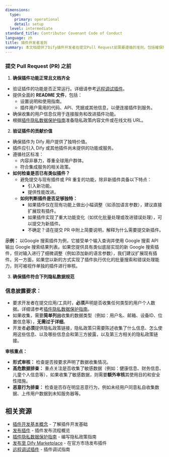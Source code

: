 ```yaml
---
dimensions:
  type:
    primary: operational
    detail: setup
  level: intermediate
standard_title: Contributor Covenant Code of Conduct
language: zh
title: 插件开发者准则
summary: 本文档提供了Dify插件开发者在提交Pull Request前需要遵循的准则，包括確保插件功能正常、文档完整、提供独特价值，以及符合数据隐私和安全规范。包含了说明文档要求、应避免重复插件的指南以及隐私信息收集声明要求。
---
```


### 提交 Pull Request (PR) 之前

1. **确保插件功能正常且文档齐全**

* 验证插件的功能是否正常运行。详细请参考[远程调试插件](/plugin_dev_zh/0411-remote-debug-a-plugin.zh)。
* 提供全面的 **README 文件**，包括：
  * 设置说明和使用指南。
  * 插件用户需用的代码、API、凭据或其他信息，以便连接插件到服务。
* 确保收集的用户信息仅用于连接服务和改进插件功能。
* 根据[插件隐私数据保护指南](/plugin_dev_zh/0312-privacy-protection-guidelines.zh)准备隐私政策内容文件或在线文档 URL。

2. **验证插件的贡献价值**

* 确保插件为 Dify 用户提供了独特价值。
* 插件应引入 Dify 或其他插件尚未提供的功能或服务。
* 遵循社区标准：
  * 内容非暴力，尊重全球用户群体。
  * 符合集成服务的相关政策。
* **如何检查是否已有类似插件？**
  * 避免提交与现有插件或 PR 重复的功能，除非新插件具备以下特点：
    * 引入新功能。
    * 提供性能改进。
  * **如何判断插件是否足够独特：**
    * 如果插件仅在现有功能上做出小幅调整（如添加语言参数），建议直接扩展现有插件。
    * 如果插件实现了重大功能变化（如优化批量处理或改进错误处理），可以提交为新插件。
    * 不确定？请在提交 PR 中附上简要说明，解释为什么需要提交新插件。

**示例：** 以Google 搜索插件为例，它接受单个输入查询并使用 Google 搜索 API 输出 Google 搜索结果列表。如果您提供具有类似底层实现的新 Google 搜索插件，但对输入进行了细微调整（例如添加新的语言参数），我们建议扩展现有插件。另一方面，如果您以新的方式实现了插件执行优化的批量搜索和错误处理能力，则可被视作单独的插件进行审核。

3. **确保插件符合下列隐私数据规范**

### 信息披露要求：

* 要求开发者在提交应用/工具时，**必须**声明是否收集任何类型的用户个人数据。详细请参考[插件隐私数据保护指南](/plugin_dev_zh/0312-privacy-protection-guidelines.zh)。
* 如果收集，需要**简单列出**收集的数据类型（例如：用户名、邮箱、设备ID、位置信息等），**无需过于详细**。
* 开发者**必须**提供隐私政策链接，隐私政策只需要陈述收集了什么信息、怎么使用这些信息、以及哪些信息会和第三方披露，以及第三方相关的隐私政策链接。

**审核重点：**

* **形式审核：** 检查是否按要求声明了数据收集情况。
* **高危数据排查：** 重点关注是否收集了敏感数据（例如：健康信息、财务信息、儿童个人信息等），如果收集了敏感数据，则需要**额外审核**其使用目的和安全性措施。
* **恶意行为排查：** 检查是否存在明显恶意行为，例如未经用户同意私自收集数据、上传用户数据到未知服务器等。

## 相关资源

- [插件开发基本概念](/plugin_dev_zh/0111-getting-started-dify-plugin.zh) - 了解插件开发基础
- [发布插件](/plugin_dev_zh/0321-release-overview.zh) - 插件发布流程概览
- [插件隐私数据保护指南](/plugin_dev_zh/0312-privacy-protection-guidelines.zh) - 编写隐私政策指南
- [发布至 Dify Marketplace](/plugin_dev_zh/0322-release-to-dify-marketplace.zh) - 在官方市场发布插件
- [远程调试插件](/plugin_dev_zh/0411-remote-debug-a-plugin.zh) - 插件调试指南